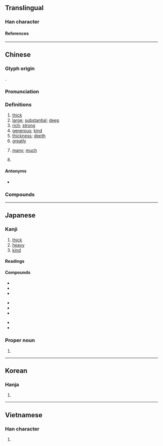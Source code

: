 {{character info}}
==Translingual==

===Han character===
{{stroke order|strokes=9}}
{{Han char|rn=27|rad=厂|as=07|sn=9|four=71247|canj=MAND|ids=⿸厂⿱日子}}

====References====
{{Han ref|kx=0161.260|dkj=02949|dj=0368.060|hdz=10072.060|uh=539A}}

----

==Chinese==
{{zh-forms|alt=垕,𠩞,𠩰,𠪋,𫝗}}

===Glyph origin===
{{Han etym}}
{{Han compound|厂|𣆪|ls=ic}}.

===Pronunciation===
{{zh-pron
|m=hòu
|ma=LL-Q7850 (zho)-雲角-厚.wav
|dg=ху3
|c=hau5
|c-t=heu4
|h=pfs=heu
|j=hou3
|md=gâu/hâiu
|md_note=gâu - colloquial; hâiu - literary
|mn=qz:hiǒ/tw,xm,zz:hō͘/qz:kǎu/tw,xm,zz,sg:kāu
|mn_note=hiǒ/hō͘ - literary; kǎu/kāu - vernacular
|mn-t=gao6
|w=3hheu
|mc=y
|oc=y
|ca=LL-Q9186-Justinrleung-厚.wav
|cat=a,n,adv,pn
}}

===Definitions===
{{zh-hanzi}}

# [[thick]]
# [[large]]; [[substantial]]; [[deep]]
# [[rich]]; [[strong]]
# [[generous]]; [[kind]]
# [[thickness]]; [[depth]]
# [[greatly]]
# {{lb|zh|Min Nan}} [[many]]; [[much]]
# {{zh-div|鎮}} {{place|zh|t=Hou|town|county/Lantian|sub-provincial city/Xi'an|province/Shaanxi|c/China}}

====Antonyms====
* {{zh-l|薄|thin}}

===Compounds===
{{zh-der|交厚|仁厚|優厚|卑禮厚幣|卑辭厚禮|厚交|厚今薄古|厚利|厚厚敦敦|厚古薄今|厚味|厚味臘毒|厚墩墩|厚壁組織|厚實|厚度|厚彼薄此|厚待|厚德|厚德載物|厚德載福|厚恩|厚情|厚意|厚愛|厚擾|厚望|厚朴|厚此薄彼|厚澤|厚生|厚生省|厚皮香|厚祿|厚祿高官|厚禮|厚秩|厚糈|厚臉皮|厚葬|厚薄|厚誣|厚誼|厚貌深情|厚貺|厚載|厚遇|厚道|厚酬|厚重|厚顏|厚顏無恥|厚黑學|含蓄渾厚|和厚|多藏厚亡|天高地厚|宅心仁厚|宅心忠厚|官高祿厚|富厚|寬厚|尊官厚祿|嵩厚|席豐履厚|幣厚言甘|得天獨厚|德厚|德厚流光|忠厚|忠厚老實|憨厚|才高行厚|扳厚|敦厚|未可厚非|樸厚|民淳俗厚|沉厚|沉厚寡言|深厚|深情厚誼|淳厚|渾厚|溫厚|溫柔敦厚|濃厚|無可厚非|爛忠厚|甘言厚幣|甘言厚禮|相厚|積厚流光|節用厚生|篤厚|純厚|膏粱厚味|臉皮厚|薄厚|親厚|謙厚|謙恭厚道|謹厚|豐功厚利|豐厚|質直渾厚|醇厚|重厚|重厚少文|雄厚|面皮厚|高位厚祿|高天厚地|高官厚祿|高情厚意|高情厚愛|高情厚誼|高爵厚祿|坤厚|厚坪}}

----

==Japanese==

===Kanji===
{{ja-kanji|grade=5|rs=厂07}}

# [[thick]]
# [[heavy]]
# [[kind]]

====Readings====
{{ja-readings
|goon=こう
|kanon=こう
|kun=あつ-い, あつ, あか
|nanori=あ, あっ
}}

====Compounds====
{{top3}}
* {{ja-r|温厚|おんこう}}
* {{ja-r|厚顔無恥|こうがんむち}}
* {{ja-r|深厚|しんこう}}
{{mid3}}
* {{ja-r|厚生|こうせい}}
* {{ja-r|厚労省|こうろうしょう}}
* {{ja-r|厚労相|こうろうしょう}}
{{mid3}}
* {{ja-r|氷厚|ひょうこう}}
* {{ja-r|厚紙|あつがみ}}
{{bottom}}

===Proper noun===
{{ja-pos|あつし|proper}}

# {{given name|ja|male|sort=あつし}}

----

==Korean==

===Hanja===
{{ko-hanja|후}}

# {{rfdef|ko|sort=厂07}}

----

==Vietnamese==

===Han character===
{{vi-readings|reading=[[hậu]]|rs=厂07}}

# {{rfdef|vi|sort=厂07}}